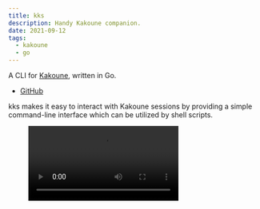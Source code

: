 ```yaml
---
title: kks
description: Handy Kakoune companion.
date: 2021-09-12
tags:
  - kakoune
  - go
---
```



A CLI for [Kakoune](https://kakoune.org), written in Go.

<ul class="aside">
  <li>
    <a href="https://github.com/kkga/kks" rel="external" target="_blank">
      GitHub
    </a>
  </li>
</ul>

kks makes it easy to interact with Kakoune sessions by providing a simple
command-line interface which can be utilized by shell scripts.

<figure class="breakout">
  <Video src={kksVideo} />
  <figcaption>
    Interacting with Kakoune via kks in multiple terminal windows
  </figcaption>
</figure>
